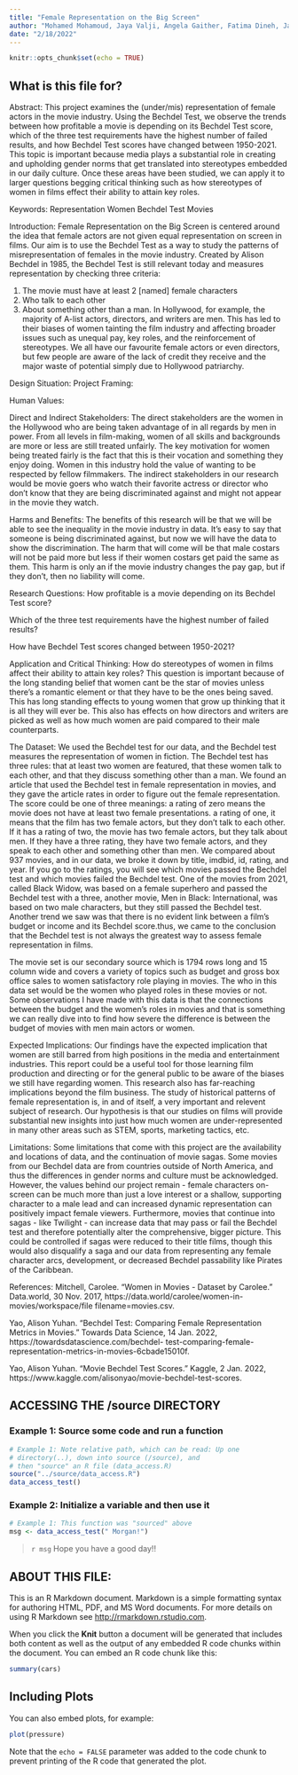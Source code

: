 ```yaml
---
title: "Female Representation on the Big Screen"
author: "Mohamed Mohamoud, Jaya Valji, Angela Gaither, Fatima Dineh, Jainaba"
date: "2/18/2022"
---
```


```r
knitr::opts_chunk$set(echo = TRUE)
```

## What is this file for?

Abstract:
This project examines the (under/mis) representation of female actors in the movie industry. Using the Bechdel Test, we observe the trends between how profitable a movie is depending on its Bechdel Test score, which of the three test requirements have the highest number of failed results, and how Bechdel Test scores have changed between 1950-2021. This topic is important because media plays a substantial role in creating and upholding gender norms that get translated into stereotypes embedded in our daily culture. Once these areas have been studied, we can apply it to larger questions begging critical thinking such as how stereotypes of women in films effect their ability to attain key roles.

Keywords:
Representation
Women
Bechdel Test
Movies

Introduction:
Female Representation on the Big Screen is centered around the idea that female actors are not given equal representation on screen in films. Our aim is to use the Bechdel Test as a way to study the patterns of misrepresentation of females in the movie industry. Created by Alison Bechdel in 1985, the Bechdel Test is still relevant today and measures representation by checking three criteria:

1. The movie must have at least 2 [named] female characters
2. Who talk to each other
3. About something other than a man. 
In Hollywood, for example, the majority of A-list actors, directors, and writers are men. This has led to their biases of women tainting the film industry and affecting broader issues such as unequal pay, key roles, and the reinforcement of stereotypes. We all have our favourite female actors or even directors, but few people are aware of the lack of credit they receive and the major waste of potential simply due to Hollywood patriarchy.

Design Situation:
  Project Framing:


  Human Values:

  Direct and Indirect Stakeholders:
The direct stakeholders are the women in the Hollywood who are being taken advantage of in all regards by men in power. From all levels in film-making, women of all skills and backgrounds are more or less are still treated unfairly. The key motivation for women being treated fairly is the fact that this is their vocation and something they enjoy doing. Women in this industry hold the value of wanting to be respected by fellow filmmakers. The indirect stakeholders in our research would be movie goers who watch their favorite actress or director who don't know that they are being discriminated against and might not appear in the movie they watch.

Harms and Benefits:
The benefits of this research will be that we will be able to see the inequality in the movie industry in data. It's easy to say that someone is being discriminated against, but now we will have the data to show the discrimination. The harm that will come will be that male costars will not be paid more but less if their women costars get paid the same as them. This harm is only an if the movie industry changes the pay gap, but if they don't, then no liability will come.

Research Questions:
How profitable is a movie depending on its Bechdel Test score?

Which of the three test requirements have the highest number of failed results?


How have Bechdel Test scores changed between 1950-2021?


Application and Critical Thinking: How do stereotypes of women in films affect their ability to attain key roles?
This question is important because of the long standing belief that women cant be the star of movies unless there's a romantic element or that they have to be the ones being saved. This has long standing effects to young women that grow up thinking that it is all they will ever be. This also has effects on how directors and writers are picked as well as how much women are paid compared to their male counterparts.

The Dataset:
We used the Bechdel test for our data, and the Bechdel test measures the representation of women in fiction. The Bechdel test has three rules: that at least two women are featured, that these women talk to each other, and that they discuss something other than a man. We found an article that used the Bechdel test in female representation in movies, and they gave the article rates in order to figure out the female representation. The score could be one of three meanings: a rating of zero means the movie does not have at least two female presentations. a rating of one, it means that the film has two female actors, but they don't talk to each other. If it has a rating of two, the movie has two female actors, but they talk about men. If they have a three rating, they have two female actors, and they speak to each other and something other than men. We compared about 937 movies, and in our data, we broke it down by title, imdbid, id, rating, and year. If you go to the ratings, you will see which movies passed the Bechdel test and which movies failed the Bechdel test. One of the movies from 2021, called Black Widow, was based on a female superhero and passed the Bechdel test with a three, another movie, Men in Black: International, was based on two male characters, but they still passed the Bechdel test. Another trend we saw was that there is no evident link between a film's budget or income and its Bechdel score.thus, we came to the conclusion that the Bechdel test is not always the greatest way to assess female representation in films.

The movie set is our secondary source which is 1794 rows long and 15 column wide and covers a variety of topics such as budget and gross box office sales to women satisfactory role playing in movies. The who in this data set would be the women who played roles in these movies or not. Some observations I have made with this data is that the connections between the budget and the women's roles in movies and that is something we can really dive into to find how severe the difference is between the budget of movies with men main actors or women.

Expected Implications:
Our findings have the expected implication that women are still barred from high positions in the media and entertainment industries. This report could be a useful tool for those learning film production and directing or for the general public to be aware of the biases we still have regarding women. This research also has far-reaching implications beyond the film business. The study of historical patterns of female representation is, in and of itself, a very important and relevent subject of research. Our hypothesis is that our studies on films will provide substantial new insights into just how much women are under-represented in many other areas such as STEM, sports, marketing tactics, etc.

Limitations:
Some limitations that come with this project are the availability and locations of data, and the continuation of movie sagas. Some movies from our Bechdel data are from countries outside of North America, and thus the differences in gender norms and culture must be acknowledged. However, the values behind our project remain - female characters on-screen can be much more than just a love interest or a shallow, supporting character to a male lead and can increased dynamic representation can positively impact female viewers. Furthermore, movies that continue into sagas - like Twilight - can increase data that may pass or fail the Bechdel test and therefore potentially alter the comprehensive, bigger picture. This could be controlled if sagas were reduced to their title films, though this would also disqualify a saga and our data from representing any female character arcs, development, or decreased Bechdel passability like Pirates of the Caribbean.

References:
Mitchell, Carolee. “Women in Movies - Dataset by Carolee.” Data.world, 30 Nov. 2017, https://data.world/carolee/women-in-movies/workspace/file filename=movies.csv.

Yao, Alison Yuhan. “Bechdel Test: Comparing Female Representation Metrics in Movies.” Towards Data Science, 14 Jan. 2022, https://towardsdatascience.com/bechdel- test-comparing-female-representation-metrics-in-movies-6cbade15010f.

Yao, Alison Yuhan. “Movie Bechdel Test Scores.” Kaggle, 2 Jan. 2022, https://www.kaggle.com/alisonyao/movie-bechdel-test-scores.

## ACCESSING THE /source DIRECTORY
### Example 1: Source some code and run a function
```r
# Example 1: Note relative path, which can be read: Up one
# directory(..), down into source (/source), and 
# then "source" an R file (data_access.R)
source("../source/data_access.R")
data_access_test()
```

### Example 2: Initialize a variable and then use it
```r
# Example 1: This function was "sourced" above
msg <- data_access_test(" Morgan!")
```

> `r msg` Hope you have a good day!! 

## ABOUT THIS FILE: 

This is an R Markdown document. Markdown is a simple formatting syntax for authoring HTML, PDF, and MS Word documents. For more details on using R Markdown see <http://rmarkdown.rstudio.com>.

When you click the **Knit** button a document will be generated that includes both content as well as the output of any embedded R code chunks within the document. You can embed an R code chunk like this:

```r
summary(cars)
```

## Including Plots

You can also embed plots, for example:

```r
plot(pressure)
```

Note that the `echo = FALSE` parameter was added to the code chunk to prevent printing of the R code that generated the plot.
